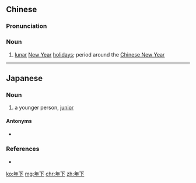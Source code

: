 ==Chinese==
{{zh-forms}}

===Pronunciation===
{{zh-pron
|m=niánxià,tl=y
|c=nin4 haa6
|cat=n
}}

===Noun===
{{zh-noun}}

# [[lunar]] [[New Year]] [[holiday]]s; period around the [[Chinese New Year]]

----

==Japanese==
{{ja-kanjitab|とし|した|yomi=k}}

===Noun===
{{ja-noun|としした}}

# a younger person, [[junior]]
#: {{ja-usex|好きになった男子は'''年下'''だった！|すき に なった だんし は '''としした''' だった！|I fell in love with a younger man!}}

====Antonyms====
* {{ja-r|年上|としうえ}}

===References===
* {{R:Shogakukan}}

[[ko:年下]]
[[mg:年下]]
[[chr:年下]]
[[zh:年下]]